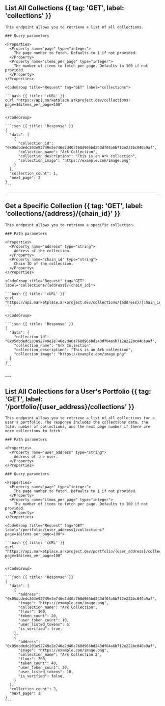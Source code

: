 ## List All Collections {{ tag: 'GET', label: 'collections' }}

<Row>
  <Col>

    This endpoint allows you to retrieve a list of all collections.

    ### Query parameters

    <Properties>
      <Property name="page" type="integer">
        The page number to fetch. Defaults to 1 if not provided.
      </Property>
      <Property name="items_per_page" type="integer">
        The number of items to fetch per page. Defaults to 100 if not provided.
      </Property>
    </Properties>

  </Col>
  <Col sticky>

    <CodeGroup title="Request" tag="GET" label="collections">

    ```bash {{ title: 'cURL' }}
    curl "https://api.marketplace.arkproject.dev/collections?page=1&items_per_page=100"
    ```

    </CodeGroup>

    ```json {{ title: 'Response' }}
    {
      "data": [
        {
          "collection_id": "0x05dbdedc203e92749e2e746e2d40a768d966bd243df04a6b712e222bc040a9af",
          "collection_name": "Ark Collection",
          "collection_description": "This is an Ark collection",
          "collection_image": "https://example.com/image.png"
        }
      ],
      "collection_count": 1,
      "next_page": 2
    }
    ```

  </Col>
</Row>

---

## Get a Specific Collection {{ tag: 'GET', label: 'collections/{address}/{chain_id}' }}

<Row>
  <Col>

    This endpoint allows you to retrieve a specific collection.

    ### Path parameters

    <Properties>
      <Property name="address" type="string">
        Address of the collection.
      </Property>
      <Property name="chain_id" type="string">
        Chain ID of the collection.
      </Property>
    </Properties>

  </Col>
  <Col sticky>

    <CodeGroup title="Request" tag="GET" label="collections/{address}/{chain_id}">

    ```bash {{ title: 'cURL' }}
    curl "https://api.marketplace.arkproject.dev/collections/{address}/{chain_id}"
    ```

    </CodeGroup>

    ```json {{ title: 'Response' }}
    {
      "data": {
        "collection_id": "0x05dbdedc203e92749e2e746e2d40a768d966bd243df04a6b712e222bc040a9af",
        "collection_name": "Ark Collection",
        "collection_description": "This is an Ark collection",
        "collection_image": "https://example.com/image.png"
      }
    }
    ```

  </Col>
</Row>
---

## List All Collections for a User's Portfolio {{ tag: 'GET', label: '/portfolio/{user_address}/collections' }}
<Row>
  <Col>

    This endpoint allows you to retrieve a list of all collections for a user's portfolio. The response includes the collections data, the total number of collections, and the next page number if there are more collections to fetch.

    ### Path parameters

    <Properties>
      <Property name="user_address" type="string">
        Address of the user.
      </Property>
    </Properties>

    ### Query parameters

    <Properties>
      <Property name="page" type="integer">
        The page number to fetch. Defaults to 1 if not provided.
      </Property>
      <Property name="items_per_page" type="integer">
        The number of items to fetch per page. Defaults to 100 if not provided.
      </Property>
    </Properties>

  </Col>
  <Col sticky>

    <CodeGroup title="Request" tag="GET" label="/portfolio/{user_address}/collections?page=1&items_per_page=100">

    ```bash {{ title: 'cURL' }}
    curl "https://api.marketplace.arkproject.dev/portfolio/{user_address}/collections?page=1&items_per_page=100"
    ```

    </CodeGroup>

    ```json {{ title: 'Response' }}
    {
      "data": [
        {
          "address": "0x05dbdedc203e92749e2e746e2d40a768d966bd243df04a6b712e222bc040a9af",
          "image": "https://example.com/image.png",
          "collection_name": "Ark Collection",
          "floor": 100,
          "token_count": 20,
          "user_token_count": 10,
          "user_listed_tokens": 5,
          "is_verified": true,
        },
        {
          "address": "0x05dbdedc203e92749e2e746e2d40a768d966bd243df04a6b712e222bc040a9af",
          "image": "https://example.com/image.png",
          "collection_name": "Ark Collection 2",
          "floor": 200,
          "token_count": 40,
          "user_token_count": 20,
          "user_listed_tokens": 10,
          "is_verified": false,
        }
      ],
      "collection_count": 2,
      "next_page": 2
    }
    ```

  </Col>
</Row>
